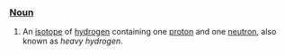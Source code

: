 ===[[Noun]]===

# An [[isotope]] of [[hydrogen]] containing one [[proton]] and one [[neutron]], also known as ''heavy hydrogen''.